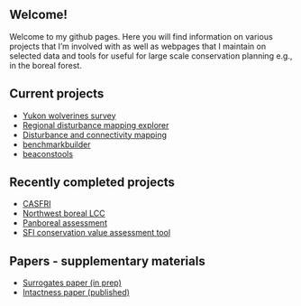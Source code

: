 ## Welcome!

Welcome to my github pages. Here you will find information on various projects that I'm involved with as well as webpages that I maintain on selected data and tools for useful for large scale conservation planning e.g., in the boreal forest.

## Current projects

* [Yukon wolverines survey](https://github.com/prvernier/wolverines)
* [Regional disturbance mapping explorer](https::/github.com/beaconsproject/RMDExplorer)
* [Disturbance and connectivity mapping](https://github.com/beaconsproject/dc-mapping)
* [benchmarkbuilder](https://github.com/beaconsproject/benchmarkbuilder)
* [beaconstools](https://github.com/beaconsproject/beaconstools)

## Recently completed projects

* [CASFRI](https://github.com/CASFRI/CASFRI)
* [Northwest boreal LCC](http://nwb.ualberta.ca)
* [Panboreal assessment](http://pba.ualberta.ca)
* [SFI conservation value assessment tool](https://borealbirds.ualberta.ca/2020/12/03/conservation-value-assessment-tool/)

## Papers - supplementary materials

* [Surrogates paper (in prep)](https://github.com/prvernier/surrogates)
* [Intactness paper (published)](https://github.com/prvernier/intactness)
